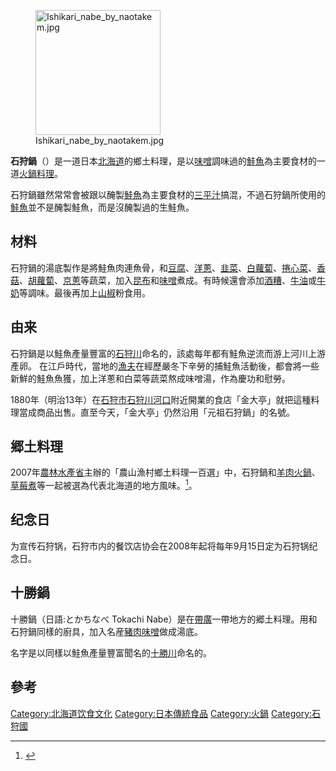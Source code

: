 [[Image:Ishikari_nabe_by_naotakem.jpg|200px]]

'''石狩鍋'''（{{jpn|j=石狩鍋|kn=いしかりなべ}}）是一道日本[[北海道|北海道]]的鄉土料理，是以[[味噌|味噌]]調味過的[[鮭魚|鮭魚]]為主要食材的一道[[火鍋|火鍋]][[料理|料理]]。

石狩鍋雖然常常會被跟以醃製[[鮭魚|鮭魚]]為主要食材的[[三平汁|三平汁]]搞混，不過石狩鍋所使用的[[鮭魚|鮭魚]]並不是醃製鮭魚，而是沒醃製過的生鮭魚。

== 材料 ==
石狩鍋的湯底製作是將鮭魚肉連魚骨，和[[豆腐|豆腐]]、[[洋蔥|洋蔥]]、[[韭菜|韭菜]]、[[白蘿蔔|白蘿蔔]]、[[捲心菜|捲心菜]]、[[香菇|香菇]]、[[胡蘿蔔|胡蘿蔔]]、[[京蔥|京蔥]]等蔬菜，加入[[海苔|昆布]]和[[味噌|味噌]]煮成。有時候還會添加[[酒糟|酒糟]]、[[牛油|牛油]]或[[牛奶|牛奶]]等調味。最後再加上[[山椒|山椒]]粉食用。

== 由来 ==
石狩鍋是以鮭魚產量豐富的[[石狩川|石狩川]]命名的，該處每年都有鮭魚逆流而游上河川上游產卵。
在江戶時代，當地的[[漁夫|漁夫]]在經歷嚴冬下辛勞的捕鮭魚活動後，都會將一些新鮮的鮭魚魚獲，加上洋蔥和白菜等蔬菜熬成味噌湯，作為慶功和慰勞。

1880年（明治13年）在[[石狩市|石狩市]][[石狩川|石狩川]][[河口|河口]]附近開業的食店「金大亭」就把這種料理當成商品出售。直至今天，「金大亭」仍然沿用「元祖石狩鍋」的名號。

== 郷土料理 ==
2007年[[農林水產省|農林水產省]]主辦的「農山漁村鄉土料理一百選」中，石狩鍋和[[羊肉火鍋|羊肉火鍋]]、[[草莓煮|草莓煮]]等一起被選為代表北海道的地方風味。<ref>{{Cite web
 |year        = 2007
 |title       = 北海道・東北の選定料理一覧
 |work        = [[農山漁村の郷土料理百選|農山漁村の郷土料理百選]]
 |url         = http://www.rdpc.or.jp/kyoudoryouri100/recipe/selection/1
 |publisher   = 財団法人農村開発企画委員会
 |accessdate  = 2010-05-26
 |archiveurl  = https://web.archive.org/web/20100530094211/http://www.rdpc.or.jp/kyoudoryouri100/recipe/selection/1
 |archivedate = 2010-05-30
 |deadurl     = yes
}}</ref>。

==纪念日==
为宣传石狩锅，石狩市内的餐饮店协会在2008年起将每年9月15日定为石狩锅纪念日。

== 十勝鍋 ==
十勝鍋（日語:とかちなべ Tokachi Nabe）是在[[帶廣|帶廣]]一帶地方的郷土料理。用和石狩鍋同樣的廚具，加入名産[[豬肉|豬肉]][[味噌|味噌]]做成湯底。

名字是以同樣以鮭魚產量豐富聞名的[[十勝川|十勝川]]命名的。

== 參考 ==
{{Reflist}}

{{Food-stub}}

[[Category:北海道饮食文化|Category:北海道饮食文化]]
[[Category:日本傳統食品|Category:日本傳統食品]]
[[Category:火鍋|Category:火鍋]]
[[Category:石狩國|Category:石狩國]]